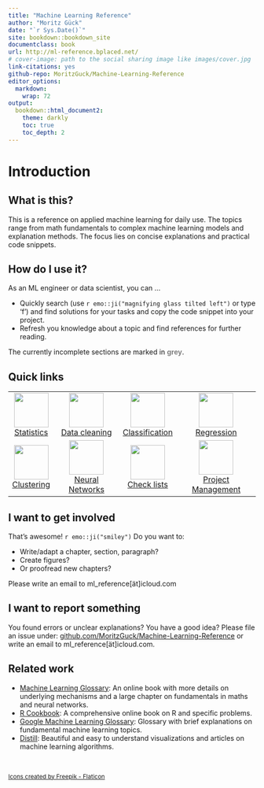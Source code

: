 ```yaml
---
title: "Machine Learning Reference"
author: "Moritz Gück"
date: "`r Sys.Date()`"
site: bookdown::bookdown_site
documentclass: book
url: http://ml-reference.bplaced.net/
# cover-image: path to the social sharing image like images/cover.jpg
link-citations: yes
github-repo: MoritzGuck/Machine-Learning-Reference
editor_options: 
  markdown: 
    wrap: 72
output:
  bookdown::html_document2:
    theme: darkly
    toc: true
    toc_depth: 2
---
```


# Introduction {.unnumbered}

## What is this? {.unlisted .unnumbered}

This is a reference on applied machine learning for daily use. The
topics range from math fundamentals to complex machine learning models
and explanation methods. The focus lies on concise explanations and practical code snippets.

## How do I use it? {.unlisted .unnumbered}

As an ML engineer or data scientist, you can ...

- Quickly search (use `r emo::ji("magnifying glass tilted left")` or type 'f') and find solutions for your tasks and copy the code snippet into your project.
- Refresh you knowledge about a topic and find references for further reading.

The currently incomplete sections are marked in <b><font color="grey">grey</font></b>.

## Quick links {.unlisted .unnumbered}

<table style="background-color: transparent;">
  <tr style="background-color: transparent; border: none;">
    <td align="center" style="border: none;"> 
      <a href="probability-theory-linear-algebra.html"><img src="figures/raw_buttons/graphs.png" width="70" height="70"> <br> Statistics <br>
      </td>
    <td align="center" style="border: none;"> 
      <a href="data-representation-analysis-processing.html#preprocessing-data"><img src="figures/raw_buttons/data-cleaning.png" width="70" height="70"> <br> Data cleaning
      </td>
    <td align="center" style="border: none;"> 
      <a href="supervised-learning.html#classification"><img src="figures/raw_buttons/hierarchical-structure.png" width="70" height="70"> <br> Classification
      </td>
      <td align="center" style="border: none;"> <a href="classification-methods.html#regression"><img src="figures/raw_buttons/regression.png" width="70" height="70"> <br> Regression</td>
  </tr>
  <tr style="background-color: transparent; border: none;">
    <td align="center" style="border: none;"> 
      <a href="supervised-learning.html#regression"><img src="figures/raw_buttons/cluster.png" width="70" height="70"> <br> Clustering
      </td>
    <td align="center" style="border: none;"> 
      <a href="neural-networks.html"><img src="figures/raw_buttons/deep-learning.png" width="70" height="70"> <br> Neural Networks
      </td>
    <td align="center" style="border: none;"> 
      <a href="checklists.html"><img src="figures/raw_buttons/check-list.png" width="70" height="70"> <br> Check lists
      </td>
    <td align="center" style="border: none;"> 
      <a href="ml-project-management.html"><img src="figures/raw_buttons/team.png" width="70" height="70"> <br> Project Management
     </td>
  </tr>
</table>


## I want to get involved {.unlisted .unnumbered}

That's awesome! `r emo::ji("smiley")`
Do you want to: 

- Write/adapt a chapter, section, paragraph?
- Create figures?
- Or proofread new chapters?

Please write an email to ml_reference[ät]icloud.com

## I want to report something {.unlisted .unnumbered}

You found errors or unclear explanations? You have a good idea? Please file an issue under:
[github.com/MoritzGuck/Machine-Learning-Reference](https://github.com/MoritzGuck/Machine-Learning-Reference){target="_blank"} or write an email to ml_reference[ät]icloud.com.

## Related work {.unlisted .unnumbered}

- [Machine Learning Glossary](https://ml-cheatsheet.readthedocs.io/en/latest/index.html){target="_blank"}: An online book with more details on underlying mechanisms and a large chapter on fundamentals in maths and neural networks. \
- [R Cookbook](https://rc2e.com/){target="_blank"}: A comprehensive online book on R and specific problems. \
- [Google Machine Learning Glossary](https://developers.google.com/machine-learning/glossary/){target="_blank"}: Glossary with brief explanations on fundamental machine learning topics. \
- [Distill](https://distill.pub/){target="_blank"}: Beautiful and easy to understand visualizations and articles on machine learning algorithms. 

\ 
\ 

<p style="font-size: 12px;">
  <a href="https://www.flaticon.com/free-icons/graph" title="graph icons">Icons
created by Freepik - Flaticon</a>
</p>


